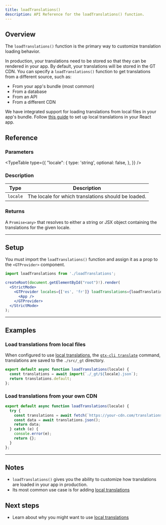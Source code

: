 ```yaml
---
title: loadTranslations()
description: API Reference for the loadTranslations() function.
---
```


## Overview

The `loadTranslations()` function is the primary way to customize translation loading behavior.

In production, your translations need to be stored so that they can be rendered in your app.
By default, your translations will be stored in the GT CDN.
You can specify a `loadTranslations()` function to get translations from a different source, such as:
 * From your app's bundle (most common)
 * From a database
 * From an API
 * From a different CDN

We have integrated support for loading translations from local files in your app's bundle.
Follow [this guide](/docs/react/tutorials/local-tx) to set up local translations in your React app.

## Reference

### Parameters
<TypeTable
  type={{
    "locale": {
        type: 'string',
        optional: false,
    },
  }}
/>

### Description
| Type | Description |
| ---- | ----------- |
| `locale` | The locale for which translations should be loaded. |

### Returns

A `Promise<any>` that resolves to either a string or JSX object containing the translations for the given locale.

---

## Setup

You must import the `loadTranslations()` function and assign it as a prop to the `<GTProvider>` component.

```jsx title="src/index.js"
import loadTranslations from './loadTranslations';

createRoot(document.getElementById("root")!).render(
  <StrictMode>
    <GTProvider locales={['es', 'fr']} loadTranslations={loadTranslations}> // [!code highlight]
      <App />
    </GTProvider>
  </StrictMode>
);
```

---

## Examples

### Load translations from local files

When configured to use [local translations](/docs/react/tutorials/local-tx), the [`gtx-cli translate`](/docs/cli/translate) command, translations are saved to the `./src/_gt` directory.

```js title="loadTranslations.js"
export default async function loadTranslations(locale) {
  const translations = await import(`./_gt/${locale}.json`);
  return translations.default;
};
```

### Load translations from your own CDN

```js title="loadTranslations.js"
export default async function loadTranslations(locale) {
  try {
    const translations = await fetch(`https://your-cdn.com/translations/${locale}.json`);
    const data = await translations.json();
    return data;
  } catch (e) {
    console.error(e);
    return {};
  }
};
```

---

## Notes
 * `loadTranslations()` gives you the ability to customize how translations are loaded in your app in production.
 * Its most common use case is for adding [local translations](/docs/react/tutorials/local-tx)

## Next steps
 * Learn about why you might want to use [local translations](/docs/react/tutorials/local-tx)